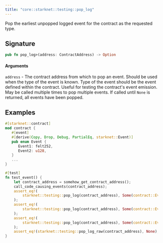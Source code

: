 ```yaml
---
title: "core::starknet::testing::pop_log"
---
```


Pop the earliest unpopped logged event for the contract as the requested type.

## Signature

```rust
pub fn pop_log>(address: ContractAddress) -> Option
```




#### Arguments

`address` - The contract address from which to pop an event.
Should be used when the type of the event is known. Type of the event should be the event
defined within the contract.
Useful for testing the contract's event emission.
May be called multiple times to pop multiple events.
If called until `None` is returned, all events have been popped.
## Examples

```rust
#[starknet::contract]
mod contract {
   #[event]
   #[derive(Copy, Drop, Debug, PartialEq, starknet::Event)]
   pub enum Event {
      Event1: felt252,
      Event2: u128,
   }
   ...
}

#[test]
fn test_event() {
    let contract_address = somehow_get_contract_address();
    call_code_causing_events(contract_address);
    assert_eq!(
        starknet::testing::pop_log(contract_address), Some(contract::Event::Event1(42))
    );
    assert_eq!(
        starknet::testing::pop_log(contract_address), Some(contract::Event::Event2(41))
    );
    assert_eq!(
        starknet::testing::pop_log(contract_address), Some(contract::Event::Event1(40))
    );
    assert_eq!(starknet::testing::pop_log_raw(contract_address), None);
}
```

